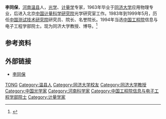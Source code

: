 '''李同保'''{{BD|1942年|10月17日}}，[[河南|河南]][[温县|温县]]人，[[光学|光学]]、[[计量学|计量学]]专家，1963年毕业于[[同济大学|同济大学]]应用物理专业，后进入北京[[中国计量科学研究院|中国计量科学研究院]]光学研究室工作。1983年到1999年5月，历任[[中国测试技术研究院|中国测试技术研究院]]研究员、院长、名誉院长。1994年当选[[中国工程院|中国工程院]]信息与电子工程学部院士。现为同济大学教授、博导。<ref >{{cite web |url=http://www.cae.cn/cae/jsp/jump.jsp?oid=20111231115339375665618 |language= |title=李同保 |publisher=中国工程院 |date= |accessdate=2016-09 |archive-date=2017-07-10 |archive-url=https://web.archive.org/web/20170710045919/http://www.cae.cn/cae/jsp/jump.jsp?oid=20111231115339375665618 |dead-url=no }}</ref>

== 参考资料 ==
{{reflist}}

== 外部链接 ==
*[https://web.archive.org/web/20170305002533/http://www.shkjdw.gov.cn/kjrc/rcfc/zggcyys/484984.shtml 李同保]

{{中国工程院信息与电子工程学部院士}}
{{DEFAULTSORT:LI李}}
[[Category:李姓|TONG]]
[[Category:温县人|Category:温县人]]
[[Category:同济大学校友|Category:同济大学校友]]
[[Category:同济大学教授|Category:同济大学教授]]
[[Category:中国光学家|Category:中国光学家]]
[[Category:河南科学家|Category:河南科学家]]
[[Category:中国工程院信息与电子工程学部院士|Category:中国工程院信息与电子工程学部院士]]
[[Category:计量学家|Category:计量学家]]